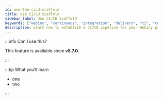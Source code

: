 ```yaml
---
id: use-the-cicd-scaffold
title: Use CI/CD Scaffold
sidebar_label: Use CI/CD Scaffold
keywords: ["webiny", "continuous", "integration", "delivery", "ci", "cd", "scaffold"]
description: Learn how to establish a CI/CD pipeline for your Webiny project.
---
```


:::info Can I use this?

This feature is available since **v5.7.0**.

:::

:::tip What you'll learn

- one
- two

:::
